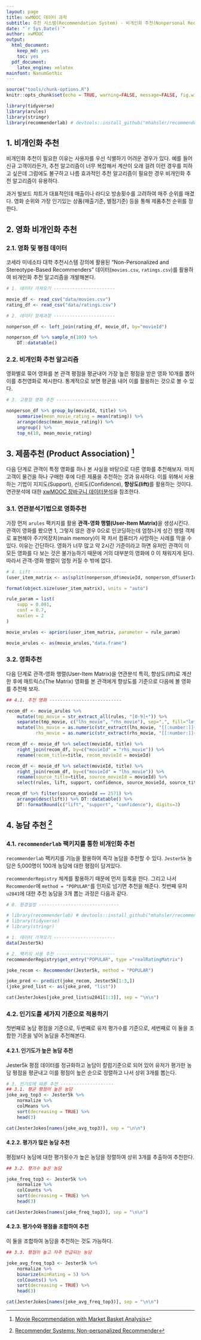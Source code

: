 ```yaml
---
layout: page
title: xwMOOC 데이터 과학
subtitle: 추천 시스템(Recommendation System) - 비개인화 추천(Nonpersonal Recommendation)
date: "`r Sys.Date()`"
author: xwMOOC
output:
  html_document: 
    keep_md: yes
    toc: yes
  pdf_document:
    latex_engine: xelatex
mainfont: NanumGothic
---
```

 
``` r
source("tools/chunk-options.R")
knitr::opts_chunk$set(echo = TRUE, warning=FALSE, message=FALSE, fig.width=12)

library(tidyverse)
library(arules)
library(stringr)
library(recommenderlab) # devtools::install_github("mhahsler/recommenderlab")

```

## 1. 비개인화 추천 {#non-personal-recommendation}

비개인화 추천이 필요한 이유는 사용자를 우선 식별하기 어려운 경우가 있다. 
예를 들어 신규 고객이라든가, 추천 알고리즘이 너무 복잡해서 계산이 오래 걸려 이런 경우를 피하고 싶은데 
그럼에도 불구하고 나름 효과적인 추천 알고리즘이 필요한 경우 비개인화 추천 알고리즘이 유용하다.

과거 빌보드 챠트가 대표적인데 매출이나 라디오 방송횟수를 고려하여 매주 순위를 매겼다. 
영화 순위와 가장 인기있는 상품(매출기준, 별점기준) 등을 통해 제품추천 순위를 정한다.

## 2. 영화 비개인화 추천 {#movie-non-personal-recommendation}

### 2.1. 영화 및 평점 데이터 {#movie-review}

코세라 미네소타 대학 추천시스템 강의에 활용된 "Non-Personalized and Stereotype-Based Recommenders" 데이터(`movies.csv`, 
`ratings.csv`)를 활용하여 비개인화 추천 알고리즘을 개발해본다. 

``` r
# 1. 데이터 가져오기 -----------------------

movie_df <- read_csv("data/movies.csv")
rating_df <- read_csv("data/ratings.csv")

# 2. 데이터 정제과정 -----------------------

nonperson_df <- left_join(rating_df, movie_df, by="movieId")

nonperson_df %>% sample_n(100) %>% 
    DT::datatable()
```

### 2.2. 비개인화 추천 알고리즘 {#non-personal-algorithm}

영화별로 묶어 영화를 본 관객 평점을 평균내어 가장 높은 평점을 받은 영화 10개를 뽑아 이를 
추천영화로 제시한다. 통계적으로 보면 평균을 내어 이를 활용하는 것으로 볼 수 있다.

``` r
# 3. 고평점 영화 추천 -----------------------

nonperson_df %>% group_by(movieId, title) %>% 
    summarise(mean_movie_rating = mean(rating)) %>% 
    arrange(desc(mean_movie_rating)) %>% 
    ungroup() %>% 
    top_n(10, mean_movie_rating)
```

## 3. 제품추천 (Product Association) [^movie-recommendation] {#product-recommendation}

[^movie-recommendation]: [Movie Recommendation with Market Basket Analysis](https://rpubs.com/vitidN/203264)

다음 단계로 관객이 특정 영화를 하나 본 사실을 바탕으로 다른 영화를 추천해보자.
마치 고객이 물건을 하나 구매한 후에 다른 제품을 추천하는 것과 유사하다.
이를 위해서 사용하는 기법이 지지도(Support), 신뢰도(Confidence), **향상도(lift)**를 활용하는 것이다.
연관분석에 대한 [xwMOOC 장바구니 데이터분석](http://statkclee.github.io/ml/ml-market-basket.html)을 참조한다.

### 3.1. 연관분석기법으로 영화추천 {#association-rules}

가장 먼저 `arules` 팩키지를 활용 **관객-영화 행렬(User-Item Matrix)**을 생성시킨다. 관객이 영화를 봤으면 1, 그렇지 않은 경우 0으로 
인코딩하는데 엄청나게 성긴 행렬 객체로 표현해야 주기억장치(main memory)이 꽉 차서 컴퓨터가 사망하는 사례를 막을 수 있다.
이유는 간단하다. 영화가 너무 많고 약 2시간 기준이라고 하면 유저인 관객이 이 모든 영화를 다 보는 것은 불가능하기 때문에 
거의 대부분의 영화에 0 이 채워지게 된다. 따라서 관객-영화 행렬이 엄청 커질 수 밖에 없다.

``` r
# 4. Lift -----------------------------------
(user_item_matrix <- as(split(nonperson_df$movieId, nonperson_df$userId), "transactions"))

format(object.size(user_item_matrix), units = "auto")

rule_param = list(
    supp = 0.001,
    conf = 0.7,
    maxlen = 2
)

movie_arules <- apriori(user_item_matrix, parameter = rule_param)

movie_arules <- as(movie_arules,"data.frame")
```

### 3.2. 영화추천 {#the-matrix}

다음 단계로 관객-영화 행렬(User-Item Matrix)을 연관분석 특히, 향상도(lift)로 계산한 후에 
매트릭스(The Matrix) 영화를 본 관객에게 향상도를 기준으로 다음에 볼 영화를 추천해 보자.

``` r
## 4.1. 추천 영화 ---------------------------

recom_df <- movie_arules %>% 
    mutate(tmp_movie = str_extract_all(rules, "[0-9]+")) %>% 
    separate(tmp_movie, c("lhs_movie", "rhs_movie"), sep=",", fill="left", remove = TRUE) %>% 
    mutate(lhs_movie = as.numeric(str_extract(lhs_movie, "[[:number:]]+")), 
           rhs_movie = as.numeric(str_extract(rhs_movie, "[[:number:]]+")))

recom_df <- movie_df %>% select(movieId, title) %>% 
    right_join(recom_df, by=c("movieId" = "rhs_movie")) %>% 
    rename(recom_title=title, recom_movieId = movieId) 

recom_df <- movie_df %>% select(movieId, title) %>% 
    right_join(recom_df, by=c("movieId" = "lhs_movie")) %>% 
    rename(source_title=title, source_movieId = movieId) %>% 
    select(rules, lift, support, confidence, source_movieId, source_title, recom_movieId, recom_title)

recom_df %>% filter(source_movieId == 2571) %>% 
    arrange(desc(lift)) %>% DT::datatable() %>% 
    DT::formatRound(c("lift", "support", "confidence"), digits=3)
```

## 4. 농담 추천 [^recommenderlab-jester] {#joke-recom}

[^recommenderlab-jester]: [Recommender Systems: Non-personalized Recommender](http://michael.hahsler.net/other_courses/ICMA_Recommendation_Tools/code/non-personalized.html#bester-average-rating)

### 4.1. `recommenderlab` 팩키지를 통한 비개인화 추천 {#joke-recommenderlab}

`recommenderlab` 팩키지를 기능을 활용하여 즉각 농담을 추천할 수 있다.
`Jester5k` 농담은 5,000명이 100개 농담에 대한 평점이 담겨있다.

`recommenderRegistry` 체계를 활용하기 때문에 먼저 등록을 한다. 
그리고 나서 `Recommender`에 `method = "POPULAR"`를 인자로 넘기면 추천을 해준다.
첫번째 유저 `u2841`에 대한 추천 농담을 3개 뽑는 과정은 다음과 같다.


``` r
# 0. 환경설정 ------------------------------

# library(recommenderlab) # devtools::install_github("mhahsler/recommenderlab")
# library(tidyverse)
# library(stringr)

# 1. 데이터 가져오기 -----------------------
data(Jester5k)

# 2. 팩키지 사용 추천 ----------------------
recommenderRegistry$get_entry("POPULAR", type ="realRatingMatrix")

joke_recom <- Recommender(Jester5k, method = "POPULAR")

joke_pred <- predict(joke_recom, Jester5k[1:3,])
(joke_pred_list <- as(joke_pred, "list"))

cat(JesterJokes[joke_pred_list$u2841[1:3]], sep = "\n\n")
```

### 4.2. 인기도를 세가지 기준으로 적용하기 {#joke-popularity}

첫번째로 농담 평점을 기준으로, 두번째로 유저 평가수를 기준으로, 세번째로 이 둘을 조합한 기준을 넣어 
농담을 추천해본다.

#### 4.2.1. 인기도가 높은 농담 추천

Jester5k 평점 데이터를 정규화하고 농담이 칼럼기준으로 되어 있어 유저가 평가한 농담 평점을 평균내고 
이를 평점이 높은 순으로 정렬하고 나서 상위 3개를 뽑는다.

``` r
# 3. 인기도에 따른 추천 --------------------
## 3.1. 평균 평점이 높은 농담
joke_avg_top3 <- Jester5k %>% 
    normalize %>% 
    colMeans %>% 
    sort(decreasing = TRUE) %>% 
    head(3)

cat(JesterJokes[names(joke_avg_top3)], sep = "\n\n")
```

#### 4.2.2. 평가가 많은 농담 추천

평점보다 농담에 대한 평가횟수가 높은 농담을 정렬하여 상위 3개를 추출하여 추천한다.

``` r
## 3.2. 평가수 높은 농담

joke_freq_top3 <- Jester5k %>% 
    normalize %>% 
    colCounts %>% 
    sort(decreasing = TRUE) %>% 
    head(3)

cat(JesterJokes[names(joke_freq_top3)], sep = "\n\n")
```

#### 4.2.3. 평가수와 평점을 조합하여 추천

이 둘을 조합하여 농담을 추천하는 것도 가능하다.

``` r

## 3.3. 평점이 높고 자주 언급되는 농담

joke_avg_freq_top3 <- Jester5k %>% 
    normalize %>% 
    binarize(minRating = 5) %>% 
    colCounts() %>% 
    sort(decreasing = TRUE) %>% 
    head(3)

cat(JesterJokes[names(joke_avg_freq_top3)], sep = "\n\n")
```
